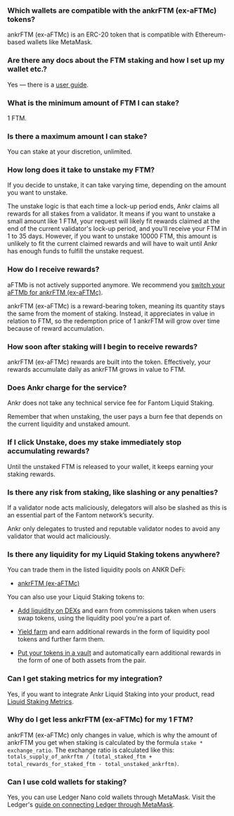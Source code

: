 ### Which wallets are compatible with the ankrFTM (ex-aFTMс) tokens?

ankrFTM (ex-aFTMс) is an ERC-20 token that is compatible with Ethereum-based wallets like MetaMask.

### Are there any docs about the FTM staking and how I set up my wallet etc.?

Yes — there is a [user guide](https://www.ankr.com/docs/liquid-staking/ftm/stake/).

### What is the minimum amount of FTM I can stake?

1 FTM.

### Is there a maximum amount I can stake?

You can stake at your discretion, unlimited.

### How long does it take to unstake my FTM?

If you decide to unstake, it can take varying time, depending on the amount you want to unstake.   

The unstake logic is that each time a lock-up period ends, Ankr claims all rewards for all stakes from a validator. It means if you want to unstake a small amount like 1 FTM, your request will likely fit rewards claimed at the end of the current validator's lock-up period, and you'll receive your FTM in 1 to 35 days. However, if you want to unstake 10000 FTM, this amount is unlikely to fit the current claimed rewards and will have to wait until Ankr has enough funds to fulfill the unstake request.

### How do I receive rewards?

aFTMb is not actively supported anymore. We recommend you [switch your aFTMb for ankrFTM (ex-aFTMc)](https://www.ankr.com/staking/switch/?from=aFTMb).   

  

ankrFTM (ex-aFTMc) is a reward-bearing token, meaning its quantity stays the same from the moment of staking. Instead, it appreciates in value in relation to FTM, so the redemption price of 1 ankrFTM will grow over time because of reward accumulation.

### How soon after staking will I begin to receive rewards?

ankrFTM (ex-aFTMc) rewards are built into the token. Effectively, your rewards accumulate daily as ankrFTM grows in value to FTM.

### Does Ankr charge for the service?

Ankr does not take any technical service fee for Fantom Liquid Staking.   

 Remember that when unstaking, the user pays a burn fee that depends on the current liquidity and unstaked amount.

### If I click Unstake, does my stake immediately stop accumulating rewards?

Until the unstaked FTM is released to your wallet, it keeps earning your staking rewards.

### Is there any risk from staking, like slashing or any penalties?

If a validator node acts maliciously, delegators will also be slashed as this is an essential part of the Fantom network’s security.  

  

Ankr only delegates to trusted and reputable validator nodes to avoid any validator that would act maliciously.

### Is there any liquidity for my Liquid Staking tokens anywhere?

You can trade them in the listed liquidity pools on ANKR DeFi:

* [ankrFTM (ex-aFTMс)](https://www.ankr.com/staking/defi/?assets=ankrFTM)

You can also use your Liquid Staking tokens to:

* [Add liquidity on DEXs](https://www.ankr.com/docs/defi/liquidity-pools/) and earn from commissions taken when users swap tokens, using the liquidity pool you're a part of.

* [Yield farm](https://www.ankr.com/docs/defi/yield-farming/) and earn additional rewards in the form of liquidity pool tokens and further farm them.

* [Put your tokens in a vault](https://www.ankr.com/docs/defi/vaults/) and automatically earn additional rewards in the form of one of both assets from the pair.

### Can I get staking metrics for my integration?

Yes, if you want to integrate Ankr Liquid Staking into your product, read [Liquid Staking Metrics](https://www.ankr.com/docs/staking-for-developers/restful-api/staking-metrics/).

### Why do I get less ankrFTM (ex-aFTMc) for my 1 FTM?

ankrFTM (ex-aFTMc) only changes in value, which is why the amount of ankrFTM you get when staking is calculated by the formula `stake * exchange_ratio`. The exchange ratio is calculated like this: `totals_supply_of_ankrftm / (total_staked_ftm + total_rewards_for_staked_ftm - total_unstaked_ankrftm)`.

### Can I use cold wallets for staking?

Yes, you can use Ledger Nano cold wallets through MetaMask. Visit the Ledger's [guide on connecting Ledger through MetaMask](https://www.ledger.com/academy/security/the-safest-way-to-use-metamask).
